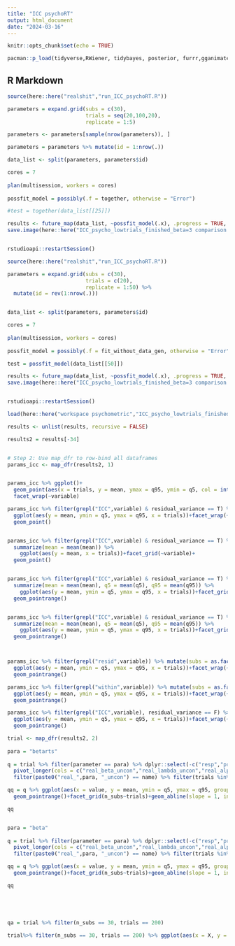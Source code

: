 ```yaml
---
title: "ICC psychoRT"
output: html_document
date: "2024-03-16"
---
```


```r
knitr::opts_chunk$set(echo = TRUE)

pacman::p_load(tidyverse,RWiener, tidybayes, posterior, furrr,gganimate, cmdstanr,patchwork, gamlss,truncnorm,extraDistr,flextable,lmerTest,lme4,Matrix,pracma,brms,HDInterval)
```

## R Markdown

```r
source(here::here("realshit","run_ICC_psychoRT.R"))

parameters = expand.grid(subs = c(30),
                         trials = seq(20,100,20),
                         replicate = 1:5)

parameters <- parameters[sample(nrow(parameters)), ]

parameters = parameters %>% mutate(id = 1:nrow(.))

data_list <- split(parameters, parameters$id)

cores = 7
  
plan(multisession, workers = cores)
  
possfit_model = possibly(.f = together, otherwise = "Error")

#test = together(data_list[[25]])

results <- future_map(data_list, ~possfit_model(.x), .progress = TRUE, .options = furrr_options(seed = TRUE,scheduling = 2L))
save.image(here::here("ICC_psycho_lowtrials_finished_beta=3 comparison RT.RData"))


rstudioapi::restartSession()
```



```r

source(here::here("realshit","run_ICC_psychoRT.R"))

parameters = expand.grid(subs = c(30),
                         trials = c(20),
                         replicate = 1:50) %>% 
  mutate(id = rev(1:nrow(.)))


data_list <- split(parameters, parameters$id)

cores = 7
  
plan(multisession, workers = cores)
  
possfit_model = possibly(.f = fit_without_data_gen, otherwise = "Error")

test = possfit_model(data_list[[50]])

results <- future_map(data_list, ~possfit_model(.x), .progress = TRUE, .options = furrr_options(seed = TRUE,scheduling = 2L))
save.image(here::here("ICC_psycho_lowtrials_finished_beta=3 comparison RT.RData"))


rstudioapi::restartSession()

```


```r
load(here::here("workspace psychometric","ICC_psycho_lowtrials_finished_beta=3 rts.RData"))

results <- unlist(results, recursive = FALSE)

results2 = results[-34]


# Step 2: Use map_dfr to row-bind all dataframes
params_icc <- map_dfr(results2, 1)


params_icc %>% ggplot()+
  geom_point(aes(x = trials, y = mean, ymax = q95, ymin = q5, col = interaction(residual_variance, subs)), position = position_jitter(width = 5, height = 0))+
  facet_wrap(~variable)

params_icc %>% filter(grepl("ICC",variable) & residual_variance == T) %>% mutate(subs = as.factor(subs)) %>% 
  ggplot(aes(y = mean, ymin = q5, ymax = q95, x = trials))+facet_wrap(~variable, nrow = 2, scales = "free")+
  geom_point()


params_icc %>% filter(grepl("ICC",variable) & residual_variance == T) %>% group_by(trials,variable) %>% 
  summarize(mean = mean(mean)) %>% 
    ggplot(aes(y = mean, x = trials))+facet_grid(~variable)+
  geom_point()


params_icc %>% filter(grepl("ICC",variable) & residual_variance == T) %>% group_by(subs,trials,variable) %>% 
  summarize(mean = mean(mean), q5 = mean(q5), q95 = mean(q95)) %>% 
    ggplot(aes(y = mean, ymin = q5, ymax = q95, x = trials))+facet_grid(subs~variable)+
  geom_pointrange()


params_icc %>% filter(grepl("ICC",variable) & residual_variance == T) %>% group_by(trials,variable) %>% 
  summarize(mean = mean(mean), q5 = mean(q5), q95 = mean(q95)) %>% 
    ggplot(aes(y = mean, ymin = q5, ymax = q95, x = trials))+facet_grid(~variable)+
  geom_pointrange()



params_icc %>% filter(grepl("resid",variable)) %>% mutate(subs = as.factor(subs)) %>% 
  ggplot(aes(y = mean, ymin = q5, ymax = q95, x = trials))+facet_wrap(~variable, nrow = 2, scales = "free")+
  geom_pointrange()

params_icc %>% filter(grepl("within",variable)) %>% mutate(subs = as.factor(subs)) %>% 
  ggplot(aes(y = mean, ymin = q5, ymax = q95, x = trials))+facet_wrap(~variable, nrow = 2, scales = "free")+
  geom_pointrange()

params_icc %>% filter(grepl("ICC",variable), residual_variance == F) %>% mutate(subs = as.factor(subs)) %>% 
  ggplot(aes(y = mean, ymin = q5, ymax = q95, x = trials))+facet_wrap(~variable, nrow = 2, scales = "free")+
  geom_pointrange()

```


```r
trial <- map_dfr(results2, 2)
  
para = "betarts"
  
q = trial %>% filter(parameter == para) %>% dplyr::select(-c("resp","prob","X","trials.1","rts")) %>% distinct() %>% 
  pivot_longer(cols = c("real_beta_uncon","real_lambda_uncon","real_alpha_uncon","real_betarts_uncon","real_shift_uncon","real_sigma_uncon","real_inter_uncon")) %>% 
  filter(paste0("real_",para, "_uncon") == name) %>% filter(trials %in% c(40,120,200))

qq = q %>% ggplot(aes(x = value, y = mean, ymin = q5, ymax = q95, group = sim_id))+
  geom_pointrange()+facet_grid(n_subs~trials)+geom_abline(slope = 1, intercept = 0)

qq


para = "beta"
  
q = trial %>% filter(parameter == para) %>% dplyr::select(-c("resp","prob","X","trials.1","rts")) %>% distinct() %>% 
  pivot_longer(cols = c("real_beta_uncon","real_lambda_uncon","real_alpha_uncon","real_betarts_uncon","real_shift_uncon","real_sigma_uncon","real_inter_uncon")) %>% 
  filter(paste0("real_",para, "_uncon") == name) %>% filter(trials %in% c(40,120,200))

qq = q %>% ggplot(aes(x = value, y = mean, ymin = q5, ymax = q95, group = sim_id))+
  geom_pointrange()+facet_grid(n_subs~trials)+geom_abline(slope = 1, intercept = 0)

qq





qa = trial %>% filter(n_subs == 30, trials == 200)

trial%>% filter(n_subs == 30, trials == 200) %>% ggplot(aes(x = X, y = rts, col = as.factor(sessions))) +geom_point()+facet_wrap(~subs)+scale_x_continuous(limits = c(-40,40))


```

